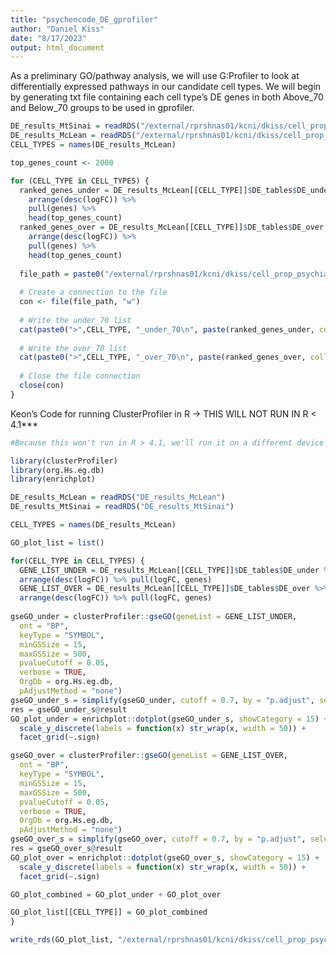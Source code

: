 ```yaml
---
title: "psychencode_DE_gprofiler"
author: "Daniel Kiss"
date: "8/17/2023"
output: html_document
---
```


As a preliminary GO/pathway analysis, we will use G:Profiler to look at differentially expressed pathways in our candidate cell types. We will begin by generating txt file containing each cell type's DE genes in both Above_70 and Below_70 groups to be used in gprofiler.

```r
DE_results_MtSinai = readRDS("/external/rprshnas01/kcni/dkiss/cell_prop_psychiatry/data/DE_results_MtSinai")
DE_results_McLean = readRDS("/external/rprshnas01/kcni/dkiss/cell_prop_psychiatry/data/DE_results_McLean")
CELL_TYPES = names(DE_results_McLean) 

top_genes_count <- 2000

for (CELL_TYPE in CELL_TYPES) {
  ranked_genes_under = DE_results_McLean[[CELL_TYPE]]$DE_tables$DE_under %>%
    arrange(desc(logFC)) %>%
    pull(genes) %>%
    head(top_genes_count)
  ranked_genes_over = DE_results_McLean[[CELL_TYPE]]$DE_tables$DE_over %>%
    arrange(desc(logFC)) %>%
    pull(genes) %>%
    head(top_genes_count)
  
  file_path = paste0("/external/rprshnas01/kcni/dkiss/cell_prop_psychiatry/data/gprofiler_files/", CELL_TYPE, "_ranked_genes.txt")
  
  # Create a connection to the file
  con <- file(file_path, "w")
  
  # Write the under_70 list
  cat(paste0(">",CELL_TYPE, "_under_70\n", paste(ranked_genes_under, collapse = "\n")), file = con, sep = "\n")
  
  # Write the over_70 list
  cat(paste0(">",CELL_TYPE, "_over_70\n", paste(ranked_genes_over, collapse = "\n")), file = con, sep = "\n")
  
  # Close the file connection
  close(con)
}

```


Keon's Code for running ClusterProfiler in R -> THIS WILL NOT RUN IN R < 4.1***
```r
#Because this won't run in R > 4.1, we'll run it on a different device and upload results to the SCC as object GO_plot_list - it also takes a long time to run UPDATE: We can run this in bash if you update R there

library(clusterProfiler)
library(org.Hs.eg.db)
library(enrichplot)

DE_results_McLean = readRDS("DE_results_McLean")
DE_results_MtSinai = readRDS("DE_results_MtSinai")

CELL_TYPES = names(DE_results_McLean)

GO_plot_list = list()

for(CELL_TYPE in CELL_TYPES) {
  GENE_LIST_UNDER = DE_results_McLean[[CELL_TYPE]]$DE_tables$DE_under %>%
  arrange(desc(logFC)) %>% pull(logFC, genes)
  GENE_LIST_OVER = DE_results_McLean[[CELL_TYPE]]$DE_tables$DE_over %>%
  arrange(desc(logFC)) %>% pull(logFC, genes)
  
gseGO_under = clusterProfiler::gseGO(geneList = GENE_LIST_UNDER, 
  ont = "BP", 
  keyType = "SYMBOL", 
  minGSSize = 15, 
  maxGSSize = 500, 
  pvalueCutoff = 0.05, 
  verbose = TRUE, 
  OrgDb = org.Hs.eg.db, 
  pAdjustMethod = "none")
gseGO_under_s = simplify(gseGO_under, cutoff = 0.7, by = "p.adjust", select_fun = min)
res = gseGO_under_s@result
GO_plot_under = enrichplot::dotplot(gseGO_under_s, showCategory = 15) +
  scale_y_discrete(labels = function(x) str_wrap(x, width = 50)) +
  facet_grid(~.sign) 

gseGO_over = clusterProfiler::gseGO(geneList = GENE_LIST_OVER, 
  ont = "BP", 
  keyType = "SYMBOL", 
  minGSSize = 15, 
  maxGSSize = 500, 
  pvalueCutoff = 0.05, 
  verbose = TRUE, 
  OrgDb = org.Hs.eg.db, 
  pAdjustMethod = "none")
gseGO_over_s = simplify(gseGO_over, cutoff = 0.7, by = "p.adjust", select_fun = min)
res = gseGO_over_s@result
GO_plot_over = enrichplot::dotplot(gseGO_over_s, showCategory = 15) +
  scale_y_discrete(labels = function(x) str_wrap(x, width = 50)) +
  facet_grid(~.sign) 

GO_plot_combined = GO_plot_under + GO_plot_over

GO_plot_list[[CELL_TYPE]] = GO_plot_combined
}

write_rds(GO_plot_list, "/external/rprshnas01/kcni/dkiss/cell_prop_psychiatry/data/McLean_GSEA_Plots")

```






